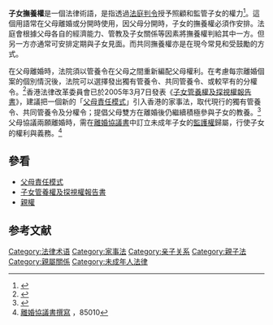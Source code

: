 {{legal}}
'''子女撫養權'''是一個法律術語，是指透過[[法庭判令|法庭判令]]授予照顧和監管子女的權力<ref>{{Cite web |url=http://familyclic.hk/tc/topics/Matrimonial-matters/Divorce/Matters-affecting-children/ |title=家庭社區法網- 婚姻事宜- 離婚- 子女事宜 |access-date=2015-04-19 |archive-date=2020-08-14 |archive-url=https://web.archive.org/web/20200814104853/https://familyclic.hk/tc/topics/Matrimonial-matters/Divorce/Matters-affecting-children/ |dead-url=no }}</ref>。這個用語常在父母離婚或分開時使用，因父母分開時，子女的撫養權必須作安排。法庭會根據父母各自的經濟能力、管教及子女關係等因素將撫養權判給其中一方。但另一方亦通常可安排定期與子女見面。而共同撫養權亦是在現今常見和受鼓勵的方式。

在父母離婚時，法院須以管養令在父母之間重新編配父母權利。在考慮每宗離婚個案的個別情況後，法院可以選擇發出獨有管養令、共同管養令、或較罕有的分權令。<ref>{{Cite web|url=http://www.hkreform.gov.hk/tc/publications/raccess.htm|title=報告書 《子女管養權及探視權》|accessdate=2017-07-27|author=香港法律改革委員會|date=|publisher=|archive-date=2018-04-30|archive-url=https://web.archive.org/web/20180430135444/http://www.hkreform.gov.hk/tc/publications/raccess.htm|dead-url=no}}</ref>香港法律改革委員會已於2005年3月7日發表《[[子女管養權及探視權報告書|子女管養權及探視權報告書]]》，建議把一個新的「[[父母責任模式|父母責任模式]]」引入香港的家事法，取代現行的獨有管養令、共同管養令及分權令；提倡父母雙方在離婚後仍繼續積極參與子女的教養。<ref>{{Cite web|url=https://www.gov.hk/sc/residents/government/publication/consultation/docs/2012/CCA.pdf|title=子女管養及探視權：應否以立法形式推行「共同父母責任模式」 諮詢文件|accessdate=2017-07-27|author=勞工及福利局|date=|publisher=|archive-date=2018-06-14|archive-url=https://web.archive.org/web/20180614172021/https://www.gov.hk/sc/residents/government/publication/consultation/docs/2012/CCA.pdf|dead-url=no}}</ref>父母協議兩願離婚時，需在[[離婚協議書|離婚協議書]]中訂立未成年子女的[[監護權|監護權]]歸屬，行使子女的權利與義務。<ref>[https://85010.tw/blog/2019-agreement/ 離婚協議書撰寫] {{Wayback|url=https://85010.tw/blog/2019-agreement/ |date=20210519081802 }}，85010</ref>

== 參看 ==
* [[父母責任模式|父母責任模式]]
* [[子女管養權及探視權報告書|子女管養權及探視權報告書]]
*[[親權|親權]]

==参考文献==
{{reflist}}

{{law-stub}}

[[Category:法律术语|Category:法律术语]]
[[Category:家事法|Category:家事法]]
[[Category:亲子关系|Category:亲子关系]]
[[Category:親子法|Category:親子法]]
[[Category:親屬關係|Category:親屬關係]]
[[Category:未成年人法律|Category:未成年人法律]]